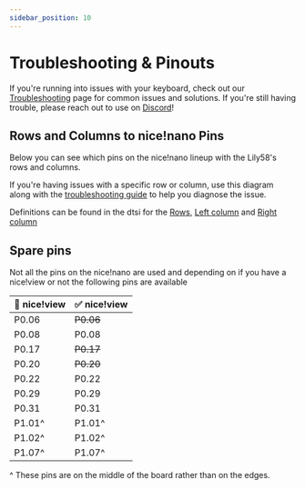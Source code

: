 ```yaml
---
sidebar_position: 10
---
```



# Troubleshooting & Pinouts

If you're running into issues with your keyboard, check out our [Troubleshooting](/troubleshooting) page for common issues and solutions. If you're still having trouble, please reach out to use on [Discord](https://typeractive.xyz/discord)!

## Rows and Columns to nice!nano Pins

Below you can see which pins on the nice!nano lineup with the Lily58's rows and columns.

If you're having issues with a specific row or column, use this diagram along with the [troubleshooting guide](/troubleshooting/rows-columns-not-working) to help you diagnose the issue.

<Lily58Pins />

Definitions can be found in the dtsi for the [Rows](https://github.com/zmkfirmware/zmk/blob/main/app/boards/shields/lily58/lily58.dtsi), [Left column](https://github.com/zmkfirmware/zmk/blob/main/app/boards/shields/lily58/lily58_left.overlay) and [Right column](https://github.com/zmkfirmware/zmk/blob/main/app/boards/shields/lily58/lily58_right.overlay)

## Spare pins

Not all the pins on the nice!nano are used and depending on if you have a nice!view or not the following pins are available

| 🚫 nice!view  | ✅ nice!view |
|--------------|---------------|
|    P0.06  |  ~~P0.06~~  |
|    P0.08  |  P0.08   |
|    P0.17  |  ~~P0.17~~  |
|    P0.20  |  ~~P0.20~~  |
|    P0.22  |  P0.22  |
|    P0.29  |  P0.29  |
|    P0.31  |  P0.31  |
|    P1.01^  |  P1.01^ |
|    P1.02^  |  P1.02^ |
|    P1.07^  |  P1.07^ |

^ These pins are on the middle of the board rather than on the edges.